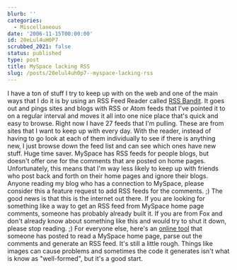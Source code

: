```yaml
---
blurb: ''
categories:
  - Miscellaneous
date: '2006-11-15T00:00:00'
id: 20eLul4uH0P7
scrubbed_2021: false
status: published
type: post
title: MySpace lacking RSS
slug: /posts/20elul4uh0p7--myspace-lacking-rss
---
```


I have a ton of stuff I try to keep up with on the web and one of
the main ways that I do it is by using an RSS Feed Reader called
[RSS Bandit](http://www.rssbandit.org/). It goes out and pings
sites and blogs with RSS or Atom feeds that I've pointed it to on a
regular interval and moves it all into one nice place that's quick
and easy to browse. Right now I have 27 feeds that I'm pulling.
These are from sites that I want to keep up with every day. With
the reader, instead of having to go look at each of them
individually to see if there is anything new, I just browse down
the feed list and can see which ones have new stuff. Huge time
saver. MySpace has RSS feeds for people blogs, but doesn't offer
one for the comments that are posted on home pages. Unfortunately,
this means that I'm way less likely to keep up with friends who
post back and forth on their home pages and ignore their blogs.
Anyone reading my blog who has a connection to MySpace, please
consider this a feature request to add RSS feeds for the comments.
;) The good news is that this is the internet out there. If you are
looking for something like a way to get an RSS feed from MySpace
home page comments, someone has probably already built it. If you
are from Fox and don't already know about something like this and
would try to shut it down, please stop reading. ;) For everyone
else, here's an
[online tool](http://makedatamakesense.com/myspace/comment/) that
someone has posted to read a MySpace home page, parse out the
comments and generate an RSS feed. It's still a little rough.
Things like images can cause problems and sometimes the code it
generates isn't what is know as "well-formed", but it's a good
start.
